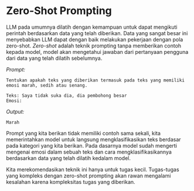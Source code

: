 # Zero-Shot Prompting

LLM pada umumnya dilatih dengan kemampuan untuk dapat mengikuti perintah berdasarkan data yang telah diberikan.
Data yang sangat besar ini menyebabkan LLM dapat dengan baik melakukan pekerjaan dengan pola zero-shot. 
*Zero-shot* adalah teknik prompting tanpa memberikan contoh kepada model, model akan mengetahui jawaban dari pertanyaan pengguna dari data yang telah dilatih sebelumnya.


*Prompt:*
```
Tentukan apakah teks yang diberikan termasuk pada teks yang memiliki emosi marah, sedih atau senang.

Teks: Saya tidak suka dia, dia pembohong besar
Emosi:
```

*Output:*
```
Marah
```

Prompt yang kita berikan tidak memiliki contoh sama sekali, kita memerintahkan model untuk langsung mengklasifikasikan teks berdasar pada kategori yang kita berikan. Pada dasarnya model sudah mengerti mengenai emosi dalam sebuah teks dan cara mengklasifikasikannya berdasarkan data yang telah dilatih kedalam model.

Kita merekomendasikan teknik ini hanya untuk tugas kecil. Tugas-tugas yang kompleks dengan zero-shot prompting akan rawan mengalami kesalahan karena kompleksitas tugas yang diberikan.